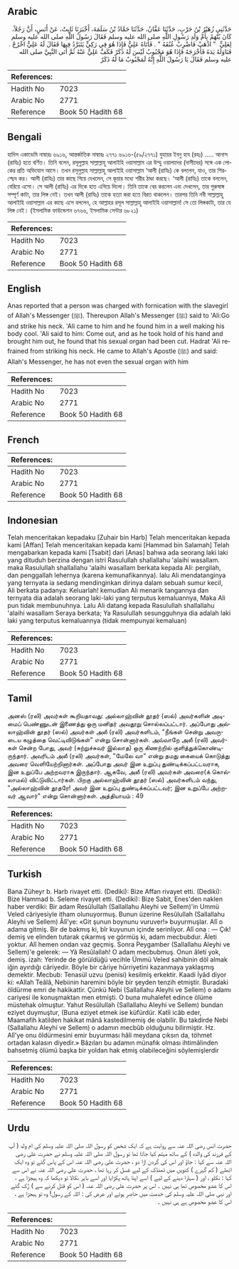 ## Arabic


<div dir="rtl" lang="ar" style={{fontSize:'larger',backgroundColor:'#f8f9fa',padding:20}}>
حَدَّثَنِي زُهَيْرُ بْنُ حَرْبٍ، حَدَّثَنَا عَفَّانُ، حَدَّثَنَا حَمَّادُ بْنُ سَلَمَةَ، أَخْبَرَنَا ثَابِتٌ، عَنْ أَنَسٍ، أَنَّ رَجُلاً، كَانَ يُتَّهَمُ بِأُمِّ وَلَدِ رَسُولِ اللَّهِ صلى الله عليه وسلم فَقَالَ رَسُولُ اللَّهِ صلى الله عليه وسلم لِعَلِيٍّ ‏ "‏ اذْهَبْ فَاضْرِبْ عُنُقَهُ ‏"‏ ‏.‏ فَأَتَاهُ عَلِيٌّ فَإِذَا هُوَ فِي رَكِيٍّ يَتَبَرَّدُ فِيهَا فَقَالَ لَهُ عَلِيٌّ اخْرُجْ ‏.‏ فَنَاوَلَهُ يَدَهُ فَأَخْرَجَهُ فَإِذَا هُوَ مَجْبُوبٌ لَيْسَ لَهُ ذَكَرٌ فَكَفَّ عَلِيٌّ عَنْهُ ثُمَّ أَتَى النَّبِيَّ صلى الله عليه وسلم فَقَالَ يَا رَسُولَ اللَّهِ إِنَّهُ لَمَجْبُوبٌ مَا لَهُ ذَكَرٌ
</div>
<div style={{backgroundColor:'#f8f9fa',padding:20, marginBottom: 10}}><table> <thead> <tr> <th>References:</th> <th></th> </tr> </thead> <tbody><tr><td>Hadith No</td><td>7023</td></tr><tr><td>Arabic No</td><td>2771</td></tr><tr><td>Reference</td><td>Book 50 Hadith 68</td></tr></tbody></table></div>

## Bengali


<div dir="ltr" lang="bn" style={{fontSize:'larger',backgroundColor:'#f8f9fa',padding:20}}>
হাদিস একাডেমি নাম্বারঃ ৬৯১৬, আন্তর্জাতিক নাম্বারঃ ২৭৭১ ৬৯১৬-(৫৯/২৭৭১) যুহায়র ইবনু হাব (রহঃ) ..... আনাস (রাযিঃ) হতে বর্ণিত। তিনি বলেন, রসূলুল্লাহ সাল্লাল্লাহু আলাইহি ওয়াসাল্লাম এর উম্মু ওয়ালাদের (দাসীদের) সঙ্গে এক লোকের প্রতি অভিযোগ আসে। তখন রসূলুল্লাহ সাল্লাল্লাহু আলাইহি ওয়াসাল্লাম ‘আলী (রাযিঃ) কে বললেন, যাও, তার শিরশ্ছেদ কর। আলী (রাযিঃ) তার কাছে গিয়ে দেখলেন, সে কূয়ার মধ্যে শরীর ঠাণ্ডা করছে। ‘আলী (রাযিঃ) তাকে বললেন, বেরিয়ে এসো। সে আলী (রাযিঃ) এর দিকে হাত এগিয়ে দিলো। তিনি তাকে বের করলেন এবং দেখলেন, তার পুরুষাঙ্গ সম্পূর্ণ কাটা, তার লিঙ্গ নেই। তখন আলী (রাযিঃ) তাকে হত্যা করা হতে বিরত থাকলেন। তারপর তিনি নবী সাল্লাল্লাহু আলাইহি ওয়াসাল্লাম এর কাছে এসে বললেন, হে আল্লাহর রসূল সাল্লাল্লাহু আলাইহি ওয়াসাল্লাম! সে তো লিঙ্গকাটা, তার যে লিঙ্গ নেই। (ইসলামিক ফাউন্ডেশন ৬৭৬৬, ইসলামিক সেন্টার ৬৮২১)
</div>
<div style={{backgroundColor:'#f8f9fa',padding:20, marginBottom: 10}}><table> <thead> <tr> <th>References:</th> <th></th> </tr> </thead> <tbody><tr><td>Hadith No</td><td>7023</td></tr><tr><td>Arabic No</td><td>2771</td></tr><tr><td>Reference</td><td>Book 50 Hadith 68</td></tr></tbody></table></div>

## English


<div dir="ltr" lang="en" style={{fontSize:'larger',backgroundColor:'#f8f9fa',padding:20}}>
Anas reported that a person was charged with fornication with the slavegirl of Allah's Messenger (ﷺ). Thereupon Allah's Messenger (ﷺ) said to 'Ali:Go and strike his neck. 'Ali came to him and he found him in a well making his body cool. 'Ali said to him: Come out, and as he took hold of his hand and brought him out, he found that his sexual organ had been cut. Hadrat 'Ali refrained from striking his neck. He came to Allah's Apostle (ﷺ) and said: Allah's Messenger, he has not even the sexual organ with him
</div>
<div style={{backgroundColor:'#f8f9fa',padding:20, marginBottom: 10}}><table> <thead> <tr> <th>References:</th> <th></th> </tr> </thead> <tbody><tr><td>Hadith No</td><td>7023</td></tr><tr><td>Arabic No</td><td>2771</td></tr><tr><td>Reference</td><td>Book 50 Hadith 68</td></tr></tbody></table></div>

## French


<div dir="ltr" lang="fr" style={{fontSize:'larger',backgroundColor:'#f8f9fa',padding:20}}>

</div>
<div style={{backgroundColor:'#f8f9fa',padding:20, marginBottom: 10}}><table> <thead> <tr> <th>References:</th> <th></th> </tr> </thead> <tbody><tr><td>Hadith No</td><td>7023</td></tr><tr><td>Arabic No</td><td>2771</td></tr><tr><td>Reference</td><td>Book 50 Hadith 68</td></tr></tbody></table></div>

## Indonesian


<div dir="ltr" lang="id" style={{fontSize:'larger',backgroundColor:'#f8f9fa',padding:20}}>
Telah menceritakan kepadaku [Zuhair bin Harb] Telah menceritakan kepada kami [Affan] Telah menceritakan kepada kami [Hammad bin Salamah] Telah mengabarkan kepada kami [Tsabit] dari [Anas] bahwa ada seorang laki laki yang dituduh berzina dengan istri Rasulullah shallallahu 'alaihi wasallam. maka Rasulullah shallallahu 'alaihi wasallam berkata kepada Ali: pergilah, dan penggallah lehernya (karena kemunafikannya). lalu Ali mendatanginya yang ternyata ia sedang mendinginkan dirinya dalam sebuah sumur kecil, Ali berkata padanya: Keluarlah! kemudian Ali menarik tangannya dan ternyata dia adalah seorang laki-laki yang terputus kemaluannya, Maka Ali pun tidak membunuhnya. Lalu Ali datang kepada Rasulullah shallallahu 'alaihi wasallam Seraya berkata; Ya Rasulullah sesungguhnya dia adalah laki laki yang terputus kemaluannya (tidak mempunyai kemaluan)
</div>
<div style={{backgroundColor:'#f8f9fa',padding:20, marginBottom: 10}}><table> <thead> <tr> <th>References:</th> <th></th> </tr> </thead> <tbody><tr><td>Hadith No</td><td>7023</td></tr><tr><td>Arabic No</td><td>2771</td></tr><tr><td>Reference</td><td>Book 50 Hadith 68</td></tr></tbody></table></div>

## Tamil


<div dir="ltr" lang="ta" style={{fontSize:'larger',backgroundColor:'#f8f9fa',padding:20}}>
அனஸ் (ரலி) அவர்கள் கூறியதாவது: அல்லாஹ்வின் தூதர் (ஸல்) அவர்களின் அடிமைப் பெண்ணுடன் இணைத்து ஒரு மனிதர் அவதூறு சொல்லப்பட்டார். அப்போது அல்லாஹ்வின் தூதர் (ஸல்) அவர்கள் அலீ (ரலி) அவர்களிடம், "நீங்கள் சென்று அவருடைய கழுத்தை வெட்டிவிடுங்கள்" என்று சொன்னார்கள். அவ்வாறே அலீ (ரலி) அவர்கள் சென்ற போது, அவர் (சுற்றுச்சுவர் இல்லாத) ஒரு கிணற்றில் குளித்துக்கொண்டிருந்தார். அவரிடம் அலீ (ரலி) அவர்கள், "மேலே வா" என்று தமது கையைக் கொடுத்து அவரை வெளியேற்றினார்கள். அப்போது அவர் இன உறுப்பு துண்டிக்கப்பட்டவராக, இன உறுப்பே அற்றவராக இருந்தார். ஆகவே, அலீ (ரலி) அவர்கள் அவரை(க் கொல்லாமல்) விட்டுவிட்டார்கள். பிறகு அல்லாஹ்வின் தூதர் (ஸல்) அவர்களிடம் வந்து, "அல்லாஹ்வின் தூதரே! அவர் இன உறுப்பு துண்டிக்கப்பட்டவர்; இன உறுப்பே அற்றவர் ஆவார்" என்று சொன்னார்கள். அத்தியாயம் : 49
</div>
<div style={{backgroundColor:'#f8f9fa',padding:20, marginBottom: 10}}><table> <thead> <tr> <th>References:</th> <th></th> </tr> </thead> <tbody><tr><td>Hadith No</td><td>7023</td></tr><tr><td>Arabic No</td><td>2771</td></tr><tr><td>Reference</td><td>Book 50 Hadith 68</td></tr></tbody></table></div>

## Turkish


<div dir="ltr" lang="tr" style={{fontSize:'larger',backgroundColor:'#f8f9fa',padding:20}}>
Bana Züheyr b. Harb rivayet etti. (Dediki): Bize Affan rivayet etti. (Dediki): Bize Hammad b. Seleme rivayet etti. (Dediki): Bize Sabit, Enes'den naklen haber verdiki: Bir adam ResûIullah (Sallallahu Aleyhi ve Sellem)'in Ummü Veled câriyesiyle itham olunuyormuş. Bunun üzerine Resûlullah (Sallallahu Aleyhi ve Sellem) Âlî'ye: «Git şunun boynunu vuruver!» buyurmuşlar. Alî o adama gitmiş. Bir de bakmış ki, bîr kuyunun içinde serinliyor. Alî ona : — Çık! demiş ve elinden tutarak çıkarmış ve görmüş ki, adam mecbubdur. Âleti yoktur. Alî hemen ondan vaz geçmiş. Sonra Peygamber (Sallallahu Aleyhi ve Sellem)'e gelerek: — Yâ Resûlallah! O adam mecbubmuş. Onun âleti yok, demiş. izah: Yerinde de görüldüğü vecihle Ümmü Veled sahibinin döl almak iğin ayırdığı câriyedir. Böyle bir câriye hürriyetini kazanmaya yaklaşmış demektir. Mecbub: Tenasül uzvu (penisi) kesilmiş erkektir. Kaadi İyâd diyor ki: «Allah Teâlâ, Nebiinin haremini böyle bir şeyden tenzih etmiştir. Buradaki öldürme emri de hakikattir. Çünkü Nebi (Sallallahu Aleyhi ve Sellem) o adamı cariyesi ile konuşmaktan men etmişti. O buna muhalefet edince ölüme müstehak olmuştur. Yahut Resûlullah (Sallallahu Aleyhi ve Sellem) bundan eziyet duymuştur, (Buna eziyet etmek ise küfürdür. Katli icâb eder, Maamafih katilden hakikat mânâ kastedilmemiş de olabilir. Bu takdirde Nebi (Sallallahu Aleyhi ve Sellem) o adamın mecbûb olduğunu bilirmiştir. Hz. Alî'ye onu öldürmesini emir buyurması hâli meydana çıksın da, töhmet ortadan kalasın diyedir.» Bâzıları bu adamın münafık olması ihtimâlinden bahsetmiş ölümü başka bir yoldan hak etmiş olabileceğini söylemişlerdir
</div>
<div style={{backgroundColor:'#f8f9fa',padding:20, marginBottom: 10}}><table> <thead> <tr> <th>References:</th> <th></th> </tr> </thead> <tbody><tr><td>Hadith No</td><td>7023</td></tr><tr><td>Arabic No</td><td>2771</td></tr><tr><td>Reference</td><td>Book 50 Hadith 68</td></tr></tbody></table></div>

## Urdu


<div dir="rtl" lang="ur" style={{fontSize:'larger',backgroundColor:'#f8f9fa',padding:20}}>
حضرت انس رضی اللہ عنہ سے روایت ہے کہ ایک شخص کو رسول اللہ صلی اللہ علیہ وسلم کی ام ولد ( آپ کے فرزند کی والدہ ) کے ساتھ مہتم کیا جاتا تھا تو رسول اللہ صلی اللہ علیہ وسلم نے حضرت علی رضی اللہ عنہ سے کہا : جاؤ اور اس کی گردن اڑا دو ، حضرت علی رضی اللہ عنہ اس کے پاس گئے تو وہ ایک اتھلے ( کم گہرے ) کنویں میں ٹھنڈک کے لیے غسل کر رہا تھا ، حضرت علی رضی اللہ عنہ نے اس سے کہا : نکلو ، اور ( سہارا دینے کے لیے ) اسے اپنا ہاتھ پکڑایا اور اسے باہر نکالا تو دیکھا کہ وہ ہیجڑا ہے ، اس کا عضو مخصوص تھا ہی نہیں ۔ اس پر حضرت علی رضی اللہ عنہ ( اس کو قتل کرنے سے ) رُک گئے اور نبی صلی اللہ علیہ وسلم کی خدمت میں حاضر ہوئے اور عرض کی : اللہ کے رسول! وہ تو ہیجڑا ہے ، اس کا عضو مخصوص ہے ہی نہیں ۔
</div>
<div style={{backgroundColor:'#f8f9fa',padding:20, marginBottom: 10}}><table> <thead> <tr> <th>References:</th> <th></th> </tr> </thead> <tbody><tr><td>Hadith No</td><td>7023</td></tr><tr><td>Arabic No</td><td>2771</td></tr><tr><td>Reference</td><td>Book 50 Hadith 68</td></tr></tbody></table></div>